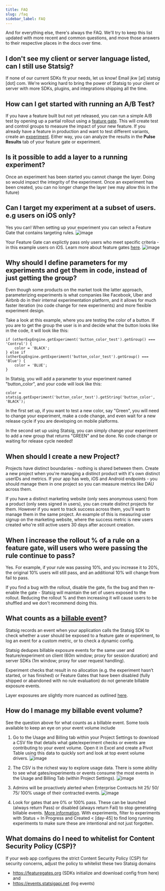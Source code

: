 ```yaml
---
title: FAQ
slug: /faq
sidebar_label: FAQ
---
```


And for everything else, there's always the FAQ. We'll try to keep this list updated with more recent and common questions, and move those answers to their respective places in the docs over time.

## I don't see my client or server language listed, can I still use Statsig?

If none of our current SDKs fit your needs, let us know! Email jkw [at] statsig [dot]
com. We're working hard to bring the power of Statsig to your client or server
with more SDKs, plugins, and integrations shipping all the time.

## How can I get started with running an A/B Test?

If you have a feature built but not yet released, you can run a simple A/B test by opening up a partial rollout using a [feature gate](/guides/first-feature). This will create test and control groups to measure the impact of your new feature. If you already have a feature in production and want to test different variants, create an [experiment](/guides/abn-tests). Either way, you can analyze the results in the **Pulse Results** tab of your feature gate or experiment.

## Is it possible to add a layer to a running experiment?

Once an experiment has been started you cannot change the layer. Doing so would impact the integrity of the experiment. Once an experiment has been created, you can no longer change the layer (we may allow this in the future)

## Can I target my experiment at a subset of users. e.g users on iOS only? 

Yes you can! When setting up your experiment you can select a Feature Gate that contains targeting rules. 
![image](https://user-images.githubusercontent.com/31516123/229173350-a1795b5a-bdef-4c58-afb1-36806dc38f1a.png)

Your Feature Gate can explictly pass only users who meet specific criteria - in this example users on iOS. Learn more about feature gates [here](https://docs.statsig.com/feature-gates/working-with).
![image](https://user-images.githubusercontent.com/31516123/229173998-3099feac-64cc-42fc-a1c3-69c9065d2dd0.png)


## Why should I define parameters for my experiments and get them in code, instead of just getting the group?

Even though some products on the market took the latter approach, parameterizing experiments is what companies like Facebook, Uber and Airbnb do in their internal experimentation platform, and it allows for much faster iteration (no code change for new experiments) and more flexible experiment design.

Take a look at this example, where you are testing the color of a button. If you are to get the group the user is in and decide what the button looks like in the code, it will look like this:

```
if (otherExpEngine.getExperiment('button_color_test').getGroup() === 'Control') {
    color = 'BLACK';
} else if (otherExpEngine.getExperiment('button_color_test').getGroup() === 'Blue') {
    color = 'BLUE';
}
```

In Statsig, you will add a parameter to your experiment named "button_color", and your code will look like this:

```
color = statsig.getExperiment('button_color_test').getString('button_color', 'BLACK');
```

In the first set up, if you want to test a new color, say "Green", you will need to change your experiment, make a code change, and even wait for a new release cycle if you are developing on mobile platforms.

In the second set up using Statsig, you can simply change your experiment to add a new group that returns "GREEN" and be done. No code change or waiting for release cycle needed!

## When should I create a new Project?

Projects have distinct boundaries - nothing is shared between them. Create a new project when you're managing a distinct product with it's own distinct userIDs and metrics. If your app has web, iOS and Android endpoints - you should manage them in one project so you can measure metrics like DAU across them.

If you have a distinct marketing website (only sees anonymous users) from a product (only sees signed in users), you can create distinct projects for them. However if you want to track success across them, you'll want to manage them in the same project. An example of this is measuring user signup on the marketing website, where the success metric is new users created who're still active users 30 days after account creation.

## When I increase the rollout % of a rule on a feature gate, will users who were passing the rule continue to pass?

Yes. For example, if your rule was passing 10%, and you increase it to 20%, the original 10% users will still pass, and an additional 10% will change from fail to pass.

If you find a bug with the rollout, disable the gate, fix the bug and then re-enable the gate - Statsig will maintain the set of users exposed to the rollout. Reducing the rollout % and then increasing it will cause users to be shuffled and we don't recommend doing this. 


## What counts as a [billable event](https://statsig.com/pricing#faq)? 
Statsig records an event when your application calls the Statsig SDK to check whether a user should be exposed to a feature gate or experiment, to log an event for a custom metric, or to check a dynamic config.

Statsig dedupes billable exposure events for the same user and feature/experiment on client (60m window; proxy for session duration) and server SDKs (1m window; proxy for user request handling).

Experiment checks that result in no allocation (e.g. the experiment hasn’t started, or has finished) or Feature Gates that have been disabled (fully shipped or abandoned with no rule evaluation) do not generate billable exposure events.

Layer exposures are slightly more nuanced as outlined [here](/layers#a-note-on-exposures).

## How do I manage my billable event volume?  
See the question above for what counts as a billable event. Some tools available to keep an eye on your event volume include
1. Go to the Usage and Billing tab within your Project Settings to download a CSV file that details what gate/experiment checks or events are contributing to your event volume. Open it in Excel and create a Pivot Table using this data to quickly sort and look at top event volume drivers.
![image](https://user-images.githubusercontent.com/31516123/218547079-ba33751c-43f0-4ff7-8733-501711596333.png)


2. The CSV is the richest way to explore usage data. There is some ability to see what gates/experiments or events consume the most events in the Usage and Billing Tab (within Project Settings). 
![image](https://user-images.githubusercontent.com/31516123/218545373-ac447ba7-1afd-4a0b-99f8-6698c8b2c045.png)


3. Admins will be proactively alerted when Enterprise Contracts hit 25/ 50/ 75/ 100% usage of their contracted events.
![image](https://user-images.githubusercontent.com/31516123/218544792-0c027d19-6c1f-400a-9b8d-2041ad04985e.png)

4. Look for gates that are 0% or 100% pass. These can be launched (always return Pass) or disabled (always return Fail) to stop generating billable events. [More information](https://statsig.com/updates#2/2/2023). With experiments, filter to experiments with Status = In Progress and Created < [day-45] to find long running experiments to make sure these are intentional and not just forgotten.

## What domains do I need to whitelist for Content Security Policy (CSP)?  
If your web app configures the strict Content Security Policy (CSP) for security concerns, adjust the policy to whitelist these two Statsig domains 
- https://featuregates.org (SDKs initialize and download config from here) and
- https://events.statsigapi.net (log events) 
